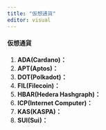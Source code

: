 ```yaml
---
title: "仮想通貨"
editor: visual
---
```


#### 仮想通貨

1.  **ADA(Cardano)：**
2.  **APT(Aptos)：**
3.  **DOT(Polkadot)：**
4.  **FIL(Filecoin)：**
5.  **HBAR(Hedera Hashgraph)：**
6.  **ICP(Internet Computer)：**
7.  **KAS(KASPA)：**
8.  **SUI(Sui)：**
